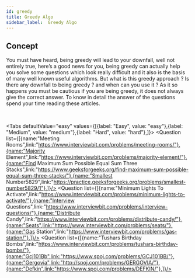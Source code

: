 ```yaml
---
id: greedy
title: Greedy Algo
sidebar_label:  Greedy Algo
---
```



## Concept 

You must have heard, being greedy will lead to your downfall, well not entirely true, here’s a good news for you, being greedy can actually help you solve some questions which look really difficult and it also is the basis of many well known useful algorithms. But what is this greedy approach ? Is there any downfall to being greedy ? and when can you use it ? As it so happens you must be cautious if you are being greedy, it does not always give the correct answer. To know in detail the answer of the questions spend your time reading these articles.

<TabItem value="resource">
	<Question resource = "true" list={[{name:"Greedy",link:"https://www.iarcs.org.in/inoi/online-study-material/topics/greedy.php"},{name:"Buffalos",link:"https://www.iarcs.org.in/inoi/online-study-material/problems/buffalos.php"},{name:"Greedy Is Good",link:"https://www.topcoder.com/community/competitive-programming/tutorials/greedy-is-good/"},]}/>
</TabItem>
​

<br/>

<Tabs
	defaultValue="easy"
	values={[{label: "Easy", value: "easy"},{label: "Medium", value: "medium"},{label: "Hard", value: "hard"},]}>
	<TabItem value="easy">
		<Question  list={[{name:"Meeting Rooms",link:"https://www.interviewbit.com/problems/meeting-rooms/"},{name:"Majority Element",link:"https://www.interviewbit.com/problems/majority-element/"},{name:"Find Maximum Sum Possible Equal Sum Three Stacks",link:"https://www.geeksforgeeks.org/find-maximum-sum-possible-equal-sum-three-stacks/"},{name:"Smallest Number5829",link:"https://practice.geeksforgeeks.org/problems/smallest-number5829/1"},]}/>
	</TabItem>
	<TabItem value="medium">
		<Question  list={[{name:"Minimum Lights To Activate",link:"https://www.interviewbit.com/problems/minimum-lights-to-activate/"},{name:"Interview Questions",link:"https://www.interviewbit.com/problems/interview-questions/"},{name:"Distribute Candy",link:"https://www.interviewbit.com/problems/distribute-candy/"},{name:"Seats",link:"https://www.interviewbit.com/problems/seats/"},{name:"Gas Station",link:"https://www.interviewbit.com/problems/gas-station/"},]}/>
	</TabItem>
	<TabItem value="hard">
		<Question  list={[{name:"Tushars Birthday Bombs",link:"https://www.interviewbit.com/problems/tushars-birthday-bombs/"},{name:"Gcj101Bb",link:"https://www.spoj.com/problems/GCJ101BB/"},{name:"Gergovia",link:"http://spoj.com/problems/GERGOVIA/"},{name:"Defkin",link:"https://www.spoj.com/problems/DEFKIN/"},]}/>
	</TabItem>
</Tabs>

<br/>